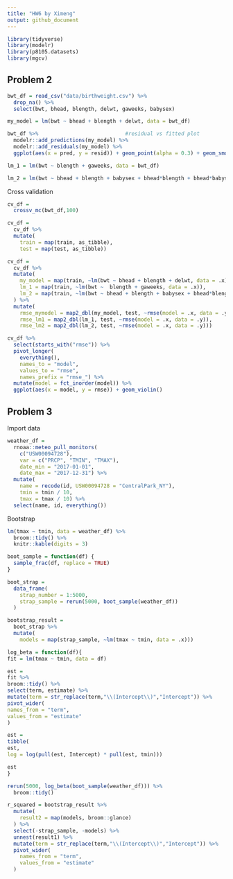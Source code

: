 ```yaml
---
title: "HW6 by Ximeng"
output: github_document
---
```


```r
library(tidyverse)
library(modelr)
library(p8105.datasets)
library(mgcv)
```



## Problem 2
```r
bwt_df = read_csv("data/birthweight.csv") %>%
  drop_na() %>%
  select(bwt, bhead, blength, delwt, gaweeks, babysex)

my_model = lm(bwt ~ bhead + blength + delwt, data = bwt_df) 

bwt_df %>%                            #residual vs fitted plot
  modelr::add_predictions(my_model) %>%
  modelr::add_residuals(my_model) %>%
  ggplot(aes(x = pred, y = resid)) + geom_point(alpha = 0.3) + geom_smooth()

lm_1 = lm(bwt ~ blength + gaweeks, data = bwt_df)

lm_2 = lm(bwt ~ bhead + blength + babysex + bhead*blength + bhead*babysex + blength*babysex + bhead*blength*babysex, data = bwt_df)
```

Cross validation
```r
cv_df = 
  crossv_mc(bwt_df,100)

cv_df =
  cv_df %>% 
  mutate(
    train = map(train, as_tibble),
    test = map(test, as_tibble))

cv_df = 
  cv_df %>%
  mutate(
    my_model = map(train, ~lm(bwt ~ bhead + blength + delwt, data = .x)),
    lm_1 = map(train, ~lm(bwt ~  blength + gaweeks, data = .x)),
    lm_2 = map(train, ~lm(bwt ~ bhead + blength + babysex + bhead*blength + bhead*babysex + blength*babysex + bhead*blength*babysex, data = .x))
  ) %>%
  mutate(
    rmse_mymodel = map2_dbl(my_model, test, ~rmse(model = .x, data = .y)),
    rmse_lm1 = map2_dbl(lm_1, test, ~rmse(model = .x, data = .y)),
    rmse_lm2 = map2_dbl(lm_2, test, ~rmse(model = .x, data = .y)))

cv_df %>% 
  select(starts_with("rmse")) %>% 
  pivot_longer(
    everything(),
    names_to = "model", 
    values_to = "rmse",
    names_prefix = "rmse_") %>% 
  mutate(model = fct_inorder(model)) %>% 
  ggplot(aes(x = model, y = rmse)) + geom_violin()
```

## Problem 3

Import data
```r
weather_df = 
  rnoaa::meteo_pull_monitors(
    c("USW00094728"),
    var = c("PRCP", "TMIN", "TMAX"), 
    date_min = "2017-01-01",
    date_max = "2017-12-31") %>%
  mutate(
    name = recode(id, USW00094728 = "CentralPark_NY"),
    tmin = tmin / 10,
    tmax = tmax / 10) %>%
  select(name, id, everything())
```

Bootstrap
```r
lm(tmax ~ tmin, data = weather_df) %>%
  broom::tidy() %>% 
  knitr::kable(digits = 3)

boot_sample = function(df) {
  sample_frac(df, replace = TRUE)
}

boot_strap = 
  data_frame(
    strap_number = 1:5000,
    strap_sample = rerun(5000, boot_sample(weather_df))
  )

bootstrap_result = 
  boot_strap %>%
  mutate(
    models = map(strap_sample, ~lm(tmax ~ tmin, data = .x)))
```


```r
log_beta = function(df){
fit = lm(tmax ~ tmin, data = df)

est = 
fit %>% 
broom::tidy() %>% 
select(term, estimate) %>% 
mutate(term = str_replace(term,"\\(Intercept\\)","Intercept")) %>% 
pivot_wider(
names_from = "term",
values_from = "estimate"
)

est = 
tibble(
est,
log = log(pull(est, Intercept) * pull(est, tmin)))

est
}

rerun(5000, log_beta(boot_sample(weather_df))) %>%
  broom::tidy()

r_squared = bootstrap_result %>%
  mutate(
    result2 = map(models, broom::glance)
  ) %>%
  select(-strap_sample, -models) %>%
  unnest(result1) %>%
  mutate(term = str_replace(term,"\\(Intercept\\)","Intercept")) %>% 
  pivot_wider(
    names_from = "term",
    values_from = "estimate"
  )
```